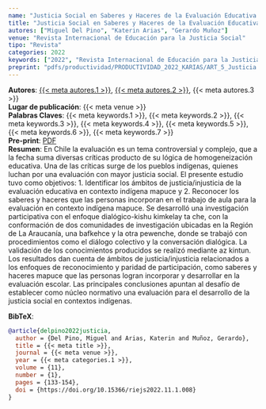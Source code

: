 ```yaml
---
name: "Justicia Social en Saberes y Haceres de la Evaluación Educativa en Contexto Mapuce"
title: "Justicia Social en Saberes y Haceres de la Evaluación Educativa en Contexto Mapuce"
autores: ["Miguel Del Pino", "Katerin Arias", "Gerardo Muñoz"]
venue: "Revista Internacional de Educación para la Justicia Social"
tipo: "Revista"
categories: 2022
keywords: ["2022", "Revista Internacional de Educación para la Justicia Social", "Reconocimiento", "Participación", "Evaluación educativa", "Educación indígena", "Justicia social"]
preprint: "pdfs/productividad/PRODUCTIVIDAD_2022_KARIAS/ART_5_Justicia Social_Revista RJSC_DEL PINO_ARIAS_2022_ SCOPUS.pdf"
---
```

**Autores**: [{{< meta autores.1 >}}](../members/current/Miguel del Pino.qmd), [{{< meta autores.2 >}}](../members/current/Katerin Arias.qmd), {{< meta autores.3 >}}  
**Lugar de publicación**: {{< meta venue >}}     
**Palabras Claves**: {{< meta keywords.1 >}}, {{< meta keywords.2 >}}, {{< meta keywords.3 >}}, {{< meta keywords.4 >}}, {{< meta keywords.5 >}}, {{< meta keywords.6 >}}, {{< meta keywords.7 >}}  
**Pre-print**: [PDF](../{{< meta preprint >}})    
**Resumen**: En Chile la evaluación es un tema controversial y complejo, que a la fecha suma diversas críticas producto de su lógica de homogeneización educativa. Una de las críticas surge de los pueblos indígenas, quienes luchan por una evaluación con mayor justicia social. El presente estudio tuvo como objetivos: 1. Identificar los ámbitos de justicia/injusticia de la evaluación educativa en contexto indígena mapuce y 2. Reconocer los saberes y haceres que las personas incorporan en el trabajo de aula para la evaluación en contexto indígena mapuce. Se desarrolló una investigación participativa con el enfoque dialógico-kishu kimkelay ta che, con la conformación de dos comunidades de investigación ubicadas en la Región de La Araucanía, una bafkehce y la otra pewenche, donde se trabajó con procedimientos como el diálogo colectivo y la conversación dialógica. La validación de los conocimientos producidos se realizó mediante az kintun. Los resultados dan cuenta de ámbitos de justicia/injusticia relacionados a los enfoques de reconocimiento y paridad de participación, como saberes y haceres mapuce que las personas logran incorporar y desarrollar en la evaluación escolar. Las principales conclusiones apuntan al desafío de establecer como núcleo normativo una evaluación para el desarrollo de la justicia social en contextos indígenas.


**BibTeX**:
```bibtex
@article{delpino2022justicia,
  author = {Del Pino, Miguel and Arias, Katerin and Muñoz, Gerardo},
  title = {{< meta title >}},
  journal = {{< meta venue >}},
  year = {{< meta categories.1 >}},
  volume = {11},
  number = {1},
  pages = {133-154},
  doi = {https://doi.org/10.15366/riejs2022.11.1.008}
}
```
